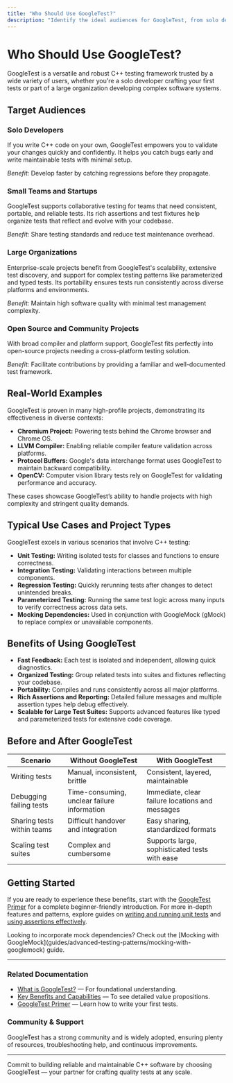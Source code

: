 ```yaml
---
title: "Who Should Use GoogleTest?"
description: "Identify the ideal audiences for GoogleTest, from solo developers to large organizations, and see real-world projects already relying on it. Discover the typical use cases and project types where GoogleTest delivers the most value."
---
```


# Who Should Use GoogleTest?

GoogleTest is a versatile and robust C++ testing framework trusted by a wide variety of users, whether you're a solo developer crafting your first tests or part of a large organization developing complex software systems.

## Target Audiences

### Solo Developers

If you write C++ code on your own, GoogleTest empowers you to validate your changes quickly and confidently. It helps you catch bugs early and write maintainable tests with minimal setup.

*Benefit:* Develop faster by catching regressions before they propagate.

### Small Teams and Startups

GoogleTest supports collaborative testing for teams that need consistent, portable, and reliable tests. Its rich assertions and test fixtures help organize tests that reflect and evolve with your codebase.

*Benefit:* Share testing standards and reduce test maintenance overhead.

### Large Organizations

Enterprise-scale projects benefit from GoogleTest's scalability, extensive test discovery, and support for complex testing patterns like parameterized and typed tests. Its portability ensures tests run consistently across diverse platforms and environments.

*Benefit:* Maintain high software quality with minimal test management complexity.

### Open Source and Community Projects

With broad compiler and platform support, GoogleTest fits perfectly into open-source projects needing a cross-platform testing solution.

*Benefit:* Facilitate contributions by providing a familiar and well-documented test framework.

## Real-World Examples

GoogleTest is proven in many high-profile projects, demonstrating its effectiveness in diverse contexts:

- **Chromium Project:** Powering tests behind the Chrome browser and Chrome OS.
- **LLVM Compiler:** Enabling reliable compiler feature validation across platforms.
- **Protocol Buffers:** Google's data interchange format uses GoogleTest to maintain backward compatibility.
- **OpenCV:** Computer vision library tests rely on GoogleTest for validating performance and accuracy.

These cases showcase GoogleTest’s ability to handle projects with high complexity and stringent quality demands.

## Typical Use Cases and Project Types

GoogleTest excels in various scenarios that involve C++ testing:

- **Unit Testing:** Writing isolated tests for classes and functions to ensure correctness.
- **Integration Testing:** Validating interactions between multiple components.
- **Regression Testing:** Quickly rerunning tests after changes to detect unintended breaks.
- **Parameterized Testing:** Running the same test logic across many inputs to verify correctness across data sets.
- **Mocking Dependencies:** Used in conjunction with GoogleMock (gMock) to replace complex or unavailable components.

## Benefits of Using GoogleTest

- **Fast Feedback:** Each test is isolated and independent, allowing quick diagnostics.
- **Organized Testing:** Group related tests into suites and fixtures reflecting your codebase.
- **Portability:** Compiles and runs consistently across all major platforms.
- **Rich Assertions and Reporting:** Detailed failure messages and multiple assertion types help debug effectively.
- **Scalable for Large Test Suites:** Supports advanced features like typed and parameterized tests for extensive code coverage.

## Before and After GoogleTest

| Scenario                        | Without GoogleTest                                | With GoogleTest                            |
| -------------------------------|-------------------------------------------------|-------------------------------------------|
| Writing tests                   | Manual, inconsistent, brittle                    | Consistent, layered, maintainable         |
| Debugging failing tests         | Time-consuming, unclear failure information      | Immediate, clear failure locations and messages |
| Sharing tests within teams       | Difficult handover and integration                | Easy sharing, standardized formats         |
| Scaling test suites             | Complex and cumbersome                            | Supports large, sophisticated tests with ease    |

## Getting Started

If you are ready to experience these benefits, start with the [GoogleTest Primer](primer.md) for a complete beginner-friendly introduction. For more in-depth features and patterns, explore guides on [writing and running unit tests](guides/core-workflows/writing-unit-tests) and [using assertions effectively](guides/core-workflows/using-assertions).

<Tip>
Looking to incorporate mock dependencies? Check out the [Mocking with GoogleMock](guides/advanced-testing-patterns/mocking-with-googlemock) guide.
</Tip>


---

### Related Documentation

- [What is GoogleTest?](/overview/product-intro/what-is-googletest) — For foundational understanding.
- [Key Benefits and Capabilities](/overview/product-intro/product-value-benefits) — To see detailed value propositions.
- [GoogleTest Primer](docs/primer.md) — Learn how to write your first tests.

### Community & Support

GoogleTest has a strong community and is widely adopted, ensuring plenty of resources, troubleshooting help, and continuous improvements.

---

Commit to building reliable and maintainable C++ software by choosing GoogleTest — your partner for crafting quality tests at any scale.
